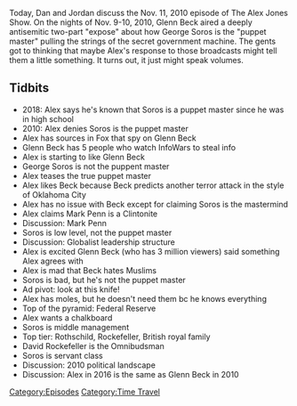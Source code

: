 {{DEFAULTSORT:
    #_EPISODE_0216:November 11, 2010
}}{{Episode
    | title           = November 11, 2010
    | caption         = Listen to this episode on [https://knowledgefight.libsyn.com/knowledge-fight-november-11-2010 Libsyn] [https://open.spotify.com/episode/0dhUcPcT7PUvprZWzN2mjq Spotify], Read the [[Transcript/216: November 11, 2010|Unofficial Transcript]]
    | episodeNumber   = 216
    | length          = 01:18:34
    | airDate         = October 15, 2018
    | coverageDate    = November 11, 2010
    | episodeType     = [[:Category:Time Travel|Time Travel]]
    | appearance      = [[Glenn Beck]], [[George Soros]], [[Mark Penn]], [[David Rockefeller]]
    | previousEpisode = [[215: March 11-12, 2009]]
    | nextEpisode     = [[217: Space Liars and Dragon Moths]]
}}

{{Stub}}

Today, Dan and Jordan discuss the Nov. 11, 2010 episode of The Alex Jones Show. On the nights of Nov. 9-10, 2010, Glenn Beck aired a deeply antisemitic two-part "expose" about how George Soros is the "puppet master" pulling the strings of the secret government machine. The gents got to thinking that maybe Alex's response to those broadcasts might tell them a little something. It turns out, it just might speak volumes.

==Tidbits==

*2018: Alex says he's known that Soros is a puppet master since he was in high school
*2010: Alex denies Soros is the puppet master
*Alex has sources in Fox that spy on Glenn Beck
*Glenn Beck has 5 people who watch InfoWars to steal info
*Alex is starting to like Glenn Beck
*George Soros is not the puppent master
*Alex teases the true puppet master
*Alex likes Beck because Beck predicts another terror attack in the style of Oklahoma City
*Alex has no issue with Beck except for claiming Soros is the mastermind
*Alex claims Mark Penn is a Clintonite
*Discussion: Mark Penn
*Soros is low level, not the puppet master
*Discussion: Globalist leadership structure
*Alex is excited Glenn Beck (who has 3 million viewers) said something Alex agrees with
*Alex is mad that Beck hates Muslims
*Soros is bad, but he's not the puppet master
*Ad pivot: look at this knife!
*Alex has moles, but he doesn't need them bc he knows everything
*Top of the pyramid: Federal Reserve
*Alex wants a chalkboard
*Soros is middle management
*Top tier: Rothschild, Rockefeller, British royal family
*David Rockefeller is the Omnibudsman
*Soros is servant class
*Discussion: 2010 political landscape
*Discussion: Alex in 2016 is the same as Glenn Beck in 2010

[[Category:Episodes]]
[[Category:Time Travel]]
